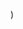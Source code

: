 
  <YouTubeLayout
    courseName="Whack-A-Mole"
    lessonName="Another Start Game Block"
    path={useRouter().pathname}
    showPrev
    showNext
    videoId="mNcbEylqIcQ"
  />
)
